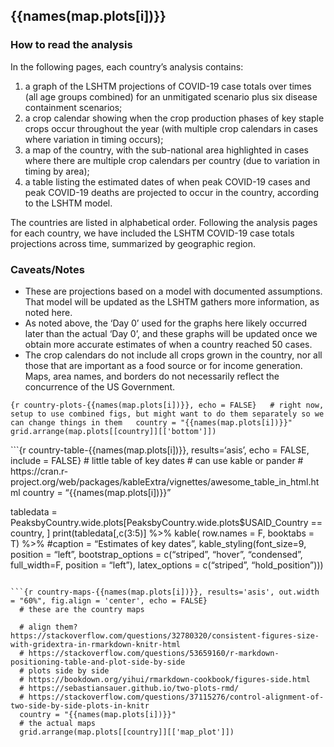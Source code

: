 
## {{names(map.plots[i])}}

### How to read the analysis
In the following pages, each country’s analysis contains:  

1. a graph of the LSHTM projections of COVID-19 case totals over times (all age groups combined) for an unmitigated scenario plus six disease containment scenarios;
2. a crop calendar showing when the crop production phases of key staple crops occur throughout the year (with multiple crop calendars in cases where variation in timing occurs);
3. a map of the country, with the sub-national area highlighted in cases where there are multiple crop calendars per country (due to variation in timing by area);
4. a table listing the estimated dates of when peak COVID-19 cases and peak COVID-19 deaths are projected to occur in the country, according to the LSHTM model.

The countries are listed in alphabetical order.  Following the analysis pages for each country, we have included the LSHTM COVID-19 case totals projections across time, summarized by geographic region.

### Caveats/Notes
* These are projections based on a model with documented assumptions.  That model will be updated as the LSHTM gathers more information, as noted here.
* As noted above, the ‘Day 0’ used for the graphs here likely occurred later than the actual ‘Day 0’, and these graphs will be updated once we obtain more accurate estimates of when a country reached 50 cases.
* The crop calendars do not include all crops grown in the country, nor all those that are important as a food source or for income generation.
Maps, area names, and borders do not necessarily reflect the concurrence of the US Government.

```{r country-plots-{{names(map.plots[i])}}, echo = FALSE}
  # right now, setup to use combined figs, but might want to do them separately so we can change things in them
  country = "{{names(map.plots[i])}}"
  grid.arrange(map.plots[[country]][['bottom']])
```

```{r country-table-{{names(map.plots[i])}}, results='asis', echo = FALSE, include = FALSE}
  # little table of key dates
  # can use kable or pander
  # https://cran.r-project.org/web/packages/kableExtra/vignettes/awesome_table_in_html.html
  country = "{{names(map.plots[i])}}"

  tabledata = PeaksbyCountry.wide.plots[PeaksbyCountry.wide.plots$USAID_Country == country, ]
  print(tabledata[,c(3:5)] %>%
      kable( row.names = F, booktabs = T) %>% #caption = "Estimates of key dates",
      kable_styling(font_size=9, position = "left", bootstrap_options = c("striped", "hover", "condensed", full_width=F, position = "left"), latex_options = c("striped", "hold_position")))

```

```{r country-maps-{{names(map.plots[i])}}, results='asis', out.width = "60%", fig.align = 'center', echo = FALSE}
  # these are the country maps

  # align them? https://stackoverflow.com/questions/32780320/consistent-figures-size-with-gridextra-in-rmarkdown-knitr-html
  # https://stackoverflow.com/questions/53659160/r-markdown-positioning-table-and-plot-side-by-side
  # plots side by side
  # https://bookdown.org/yihui/rmarkdown-cookbook/figures-side.html
  # https://sebastiansauer.github.io/two-plots-rmd/
  # https://stackoverflow.com/questions/37115276/control-alignment-of-two-side-by-side-plots-in-knitr
  country = "{{names(map.plots[i])}}"
  # the actual maps
  grid.arrange(map.plots[[country]][['map_plot']])
```

<!-- Data sources^[ -->
<!-- Model projections of COVID-19 cases and deaths over time: Centre for the Mathematical Modelling of Infectious Diseases (CMMID) at the London School of Hygiene & Tropical Medicine (LSHTM); https://cmmid.github.io/topics/covid19/LMIC-projection-reports.html -->
<!-- Crop calendars: Crop Monitor initiative from Group on Earth Observations Global Agricultural Monitoring Initiative (GEOGLAM); https://cropmonitor.org/index.php/eodatatools/baseline-data/. Date of the 50th confirmed COVID-19 case: Johns Hopkins University Coronavirus Resource Center; https://coronavirus.jhu.edu/. Prepared by the Data, Monitoring, and Analytics Team at USAID/Bureau for Resilience and Food Security; https://www.usaid.gov/who-we-are/organization/bureaus/bureau-resilience-and-food-security.  For questions on this analysis, please contact RFSAnalyticsQueries@usaid.gov.] -->

\newpage